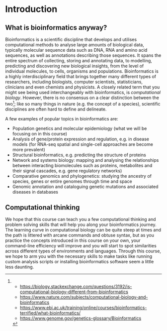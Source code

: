 # Introduction {.unnumbered}

## What is bioinformatics anyway?

Bioinformatics is a scientific discipline that develops and utilises computational methods to analyse large amounts of biological data, typically molecular sequence data such as DNA, RNA and amino acid sequences, as well as annotations describing those sequences. It spans the entire spectrum of collecting, storing and annotating data, to modelling, predicting and discovering new biological insights, from the level of individual molecules, to cells, organisms and populations. Bioinformatics is a highly interdisciplinary field that brings together many different types of researchers, including biologists, computer scientists, statisticians, clinicians and even chemists and physicists. A closely related term that you might see being used interchangeably with bioinformatics, is _computational biology_. However, there is no consensus on a clear distinction between the two[^1]; like so many things in nature (e.g. the concept of a species), scientific disciplines are often hard to define and delineate.

A few examples of popular topics in bioinformatics are:

-	Population genetics and molecular epidemiology (what we will be focusing on in this course)
-	Analysis of gene/protein expression and regulation, e.g. in disease models (for RNA-seq spatial and single-cell approaches are become more prevalent)
-	Structural bioinformatics, e.g. predicting the structure of proteins
-	Network and systems biology: mapping and analysing the relationships between interacting biomolecules such as proteins, metabolites and their signal cascades, e.g. gene regulatory networks)
-	Comparative genomics and phylogenetics: studying the ancestry of species, genes or entire genomes through time and space
-	Genomic annotation and cataloguing genetic mutations and associated diseases in databases

[^1]:
  - [https://biology.stackexchange.com/questions/3192/is-computational-biology-different-from-bioinformatics](https://biology.stackexchange.com/questions/3192/is-computational-biology-different-from-bioinformatics)
  - [https://www.nature.com/subjects/computational-biology-and-bioinformatics](https://www.nature.com/subjects/computational-biology-and-bioinformatics)
  - [https://www.ebi.ac.uk/training/online/courses/bioinformatics-terrified/what-bioinformatics/](https://www.ebi.ac.uk/training/online/courses/bioinformatics-terrified/what-bioinformatics/)
  - [https://www.genome.gov/genetics-glossary/Bioinformatics](https://www.genome.gov/genetics-glossary/Bioinformatics)

## Computational thinking

We hope that this course can teach you a few computational thinking and problem solving skills that will help you along your bioinformatics journey. The learning curve in computational biology can be quite steep at times and the path is littered with arcane commands and obtuse syntax, but as you practice the concepts introduced in this course on your own, your command-line efficiency will improve and you will start to spot similarities across different types of environments and languages. Through this course, we hope to arm you with the necessary skills to make tasks like running custom analysis scripts or installing bioinformatics software seem a little less daunting.
